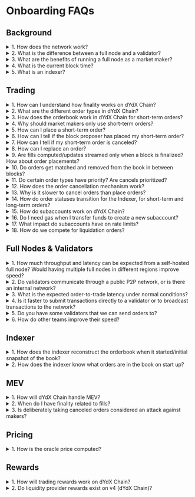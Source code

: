 # Onboarding FAQs

## Background

<details>
<summary>1. How does the network work? </summary>

- dYdX Chain (or "v4") is composed of full nodes and each maintains an in-memory order book. Anyone can use the open source software to run a full node. Traders can submit order placements and cancellations to full nodes, which gossip the transactions amongst themselves.
- Full nodes with enough delegated layer 1 governance tokens participate in block building as validators. Validators on dYdX Chain take turns proposing blocks of trades every ~1 second. The validator whose turn it is to propose a block at a given height is called the proposer. The proposer uses its mempool orderbook to propose a block of matches, which validators either accept or reject according to CometBFT (Tendermint) consensus.
- All full nodes have visibility into the consensus process and the transactions in the mempool. Another component of dYdX Chain is the indexer software, an application that reads data from full nodes and exposes it via REST / WebSocket APIs for convenience.

</details>

<details>

<summary>2. What is the difference between a full node and a validator?</summary>

- A full node does not participate in consensus. It receives data from other full nodes and validators in the network via the gossip protocol. A validator participates in consensus by broadcasting votes signed by each validator’s private keys.

</details>

<details>
<summary>3. What are the benefits of running a full node as a market maker?</summary>

- Running a full node will eliminate the latency between placing an order and when the actual order is gossiped throughout the network. Without your own node, your order will need to first be relayed to the nearest geographic node, which will then propagate it throughout the network for you. With your own node, your order will directly be gossiped.
- Additionally, running a full node allows you to use [full node streaming](/nodes/full-node-streaming), a feature that aims to provide real-time, accurate orderbook updates and fills.
- Instructions on setting up a full node can be found [here](/nodes/running-node/setup).

</details>

<details>
<summary>4. What is the current block time?</summary>

- The current block time is ~1 second on average.

</details>

<details>
<summary>5. What is an indexer?</summary>

- The indexer is a read-only service that consumes real-time data from dYdX Chain to a database for visibility to users. The indexer consumes data from dYdX Chain via a connection to a full node. The full node contains a copy of the blockchain and an in-memory order book. When the full node updates its copy of the blockchain and in-memory order book due to processing transactions, it will also stream these updates to the indexer. The indexer keeps the data in its database synced with the full-node using these updates. This data is made available to users querying through HTTPS REST APIs and streaming via websockets. More info can be found [here](/indexer-client).

</details>

## Trading

<details>
<summary>1. How can I understand how finality works on dYdX Chain?</summary>

- When your order fills, a block proposer will propose a block containing the fill (visible to the whole network), and then the block will go through consensus. If the block is valid it will be finalized a couple seconds later (in Cosmos-speak this happens at the “commit” stage of consensus after all validators have voted). At that point, an indexer service will communicate the fill to you.
- It is recommended to post orders with a “Good-Til-Block” of the current block height, and adjusting prices once per block. If the block is published without a match to your order, you know that it is no longer active and did not fill.

</details>

<details>
<summary>2. What are the different order types in dYdX Chain?</summary>

- There are two order types: Short-Term orders and stateful orders.
  - Short-Term orders are meant for programmatic, low-latency traders that want to place orders with shorter expirations.
  - Stateful orders are meant for retail that wants to place orders with longer expirations. These orders exist on chain.

</details>

<details>
<summary>3. How does the orderbook work in dYdX Chain for short-term orders?</summary>

- Each validator runs their own in-memory orderbook (also known as mempool), and the set of orders each validator knows about is what order placement transactions are in their mempool.
- User places a trade on a decentralized front end (e.g., website) or via the typescript or python client that places orders directly to a full node or validator API.
- The consensus process picks one validator to be the block proposer. The selected validator will propose their view of the matches in the next proposed block.
- If the matches are valid (orders cross, subaccounts well-collateralized, etc.) and accepted by ⅔+ of validator stake weight (consensus), then the block is committed and those matches are written to state as valid matches.
- After the block is committed, the updated onchain (and offchain) data is streamed from full nodes to Indexers. The Indexer then makes this data available via API and websockets back to the front end and/or any other outside services querying for this data.
- Note: the block proposer’s matches are the canonical matches for the next block assuming their block is accepted by consensus.
  - Other validators maintain a list of matches and those matches might differ from the block proposer’s matches, but if they’re not the block proposer those matches will not be proposed in the next block.
  - Similarly, the indexer is not the block proposer so its list of matches might be different from the block proposer’s matches, until the network reaches finality.

</details>

<details>
<summary>4. Why should market makers only use short-term orders?</summary>

- Short-Term orders are placed and can be immediately matched after they’re added to the mempool, while stateful orders can only be placed and matched after they’re added to a block.
  - Short-Term orders should always have superior time priority to stateful orders.
  - Stateful orders have worse time priority since they can only be matched after they are included on the block, short-term orders can be matched in the same block.
- Short-Term orders have less restrictive rate limits than stateful order rate limits. See rate limits later on in this section.
- Short-Term orders can be replaced, and stateful orders currently don’t support replacement.
- Short-Term orders can be canceled immediately after they’re placed, while stateful orders can only be canceled after they’ve been included in a block.
- Short-Term orders can be received by validators in any order, while stateful orders have an ordering requirement and will fail to be placed if they’re received out of order.
  - This is because stateful orders use a “sequence number”, which is equivalent to a nonce on Ethereum. Short-Term orders don’t use this.

</details>

<details>
<summary>5. How can I place a short-term order?</summary>

- Please use the latest dYdX Chain [typescript client](https://www.npmjs.com/package/@dydxprotocol/v4-client-js) to place orders.
- Please refer to the [order.proto](https://github.com/dydxprotocol/v4-chain/blob/4eb219b1b726df9ba17c9939e8bb9296f5e98bb3/proto/dydxprotocol/clob/order.proto) for parameter and field definitions.
- For more advanced order placements, please refer to one of the [validator clients](/interaction/trading).

</details>

<details>
<summary>6. How can I tell if the block proposer has placed my short-term order?</summary>

- The block proposer has proposed and filled the order in the block.
- The block proposer has the order in their mempool.

</details>

<details>
<summary>7. How can I tell if my short-term order is canceled?</summary>

- Short-term order placements and cancellations are best-effort, and therefore can't be considered final (actually placed or canceled and unfillable) until expiry.
- A FOK or IOC order is also unfillable after expiry.
- The indexer **does not** send a websocket notification when a short-term order expires, which happens when the chain height exceeds the goodTilBlock of the order.
- The block height is the only reliable way to know if a short-term order is canceled with finality.
- However, the indexer **does** send a websocket notification when a short-term order cancel is received by the indexer's full node.
- In most cases, this "best effort" cancel means the order is cancelled. However, some small fraction of these cancels are not successful.
- See [Limit Order Book and Matching](/concepts/trading/limit-orderbook) for more information.

</details>

<details>
<summary>8. How can I replace an order?</summary>

- Replacing an order reuses the short-term order placement function with the [same order ID](https://github.com/dydxprotocol/v4-chain/blob/4eb219b1b726df9ba17c9939e8bb9296f5e98bb3/proto/dydxprotocol/clob/order.proto#L10) and an equal-to-or-greater good til block.
- Note: when replacing partially-filled orders, the previous fill amount is counted towards your current order.
  - Example: Buy 1 BTC order @ $20k is filled for 0.5 BTC. After replacing that order with a Buy 2 BTC order @ $25k, that order can only be filled for a maximum of 1.5 BTC. This is because the previously replaced order was already filled for 0.5 BTC.

</details>

<details>
<summary>9. Are fills computed/updates streamed only when a block is finalized? How about order placements?</summary>

- Fills are computed only when a block is finalized.
- Short term order place / cancel (including IOC / FOK orders being canceled due to not filling / being on the book or POST-ONLY orders crossing) are streamed when the full node the Indexer deployment is listening to receives the order / cancel and not only when the block is finalized.
  - This is why the status “BEST_EFFORT_OPENED” or “BEST_EFFORT_CANCELED” since the Indexer only knows that a full-node received the order / cancel, and it’s not guaranteed to be true across the whole network.
- For the orderbook updates, these are sent when the full-node the Indexer is listening to receives orders / cancels and not just when the block is finalized.
  - For example, when the full-node receives a short term order it will be approximate how much is filled and how much would go on the orderbook. This is what the Indexer uses to stream orderbook updates. However, there is no guarantee that the orderbook looks the same in other nodes in the network.
- Note that you can now stream the orderbook directly through your full node for the orderbook. Read more about that [here](/nodes/full-node-streaming).

</details>

<details>
<summary>10. Do orders get matched and removed from the book in between blocks?</summary>

- For removal of short term orders, yes they can be removed in between blocks, however this is on a node-by-node basis and not across the whole network.
  - E.g. a short-term order could be removed on one node, but still be present on another.
  - When a short-term order expires (current block height > goodtilBlock), then it is guaranteed to be removed from all nodes.
- For removal of stateful orders, they can be removed from the book in-between blocks. This is on a node-by-node basis.
  - If the node removing the stateful orders is the block proposer, these stateful order removals will also be propagated to all other nodes, and be entirely removed from the network.
- For all orders, regarding matching:
  - For matching, each node on the network will attempt to match the orders as they are received in-between blocks.
  - Per block, only 1 node (the block proposer) will propagate the matches it’s done during the block to all other nodes in the network. Validator nodes take turns being the block proposer based on their stake weight.
  - If a set of validators with ⅔+ of the stake weight of the network see the matches propagated as valid, then those matches are included in the block when finalized.
  - The only matches that occur on the network are the ones in the block.

</details>

<details>
<summary>11. Do certain order types have priority? Are cancels prioritized?</summary>

- Short term orders when received by a node will be matched against its in-memory orderbook.
  - Cancels of short-term orders are also processed by a node when received.
- Stateful orders (long-term / conditional) are matched at the end of the block when they are received.
  - E.g. Stateful orders have at least a 1 block-time delay (it’s possible the order does not get included in the block) between a node receiving the order, and it being matched.
  - Stateful order placement will be processed AFTER short-term order placements and cancellations for a block.
- Stateful order cancellations are also done at the end of the block they are received.
  - The stateful order cancellations are also processed AFTER short-term placements and cancellations for a block.
- As mentioned above, only the matches from the block proposer will be included in the block (if a set of validators with ⅔+ of the stake weight of the network see the matches as valid).

</details>

<details>
<summary>12. How does the order cancellation mechanism work? </summary>

- Short-term:
  - When validators receive a cancellation, if they don't already see a match for the order, they will remove the order from their order book.
  - Only once every validator receives the cancellation is when the order will no longer be able to be matched.
  - The other way an order would no longer be matchable is if the block height is past the good til block.
- Long-term:
  - Once a stateful order cancellation is included into a block, the order will be canceled and no longer matchable. This could take 1s+ for a cancelation to be included in a block.

</details>

<details>
<summary>13. Why is it slower to cancel orders than place orders?</summary>

- An order placement only needs to be on a single validator to have a match happen, but the cancellation has to have arrived at the block proposer. Since the BP rotates, to be completely sure that the order won't be matched, it has to arrive at all the validators who will be block proposer before the order expires. This is why cancelations seem to be guaranteed slower than placing/matching orders.

</details>

<details>
<summary>14. How do order statuses transition for the Indexer, for short-term and long-term orders?</summary>

- Short-term:
  - Once the order is placed and seen by the Indexer's full-node, the order has status BEST_EFFORT_OPENED.
  - If the order is matched and has a fill in a block, the order has status OPEN.
  - If the order is fully-filled, the order has status FILLED.
  - If the order is canceled by a cancel order message, the order will have status BEST_EFFORT_CANCELED. The order may still have fills if other validator nodes haven't received the cancel message yet.
  - If the order expires due to the block height exceeding the good til block of the order, the order status will be CANCELED. The order can no longer be filled.
- Long-term:
  - Once the order is placed and included in a block, the order has status OPEN.
  - If the order is fully filled, the order has status FILLED.
  - If the cancelation of the order is included in a block, the order has status CANCELED. The order can no longer be filled.

</details>

<details>
<summary>15. How do subaccounts work on dYdX Chain?</summary>

- Each address’s subaccounts all fall under a single address, but they are labeled subaccount0, subaccount1, etc. This is unlike v3, where each subaccount was a secondary address.
- To begin trading, you need to make sure your funds are in your subaccount. You can do this two ways:
  - Frontend: Simply leave your frontend open and it will automatically sweep.
  - Backend: Simply transfer USDC to it like in [this example](https://github.com/dydxprotocol/v4-clients/blob/123cd819939fe47ff80dda04b1ac1144dffa4fda/v4-client-js/examples/transfer_example_subaccount_transfer.ts).

</details>

<details>
<summary>16. Do I need gas when I transfer funds to create a new subaccount?</summary>

- Yes, you will need gas. Fortunately, both USDC and cosmos native dYdX can be used to pay for gas fees. This USDC must be in the main wallet and not another subaccount to pay for fees.
- To ensure this, the frontend leaves a small amount of USDC in your wallet when sweeping into your subaccount, to ensure there's enough to pay for gas.

</details>

<details>
<summary>17. What impact do subaccounts have on rate limits?</summary>

- Rate limits are per account, and not per subaccount.

</details>

<details>
<summary>18. How do we compete for liquidation orders?</summary>

- If you run a full-node, there is a liquidations daemon that has metrics on what accounts are up for liquidation orders, and they could try and compete for liquidations that way.
- However, this is not at all documented so you'll have to work it out by reading code.

</details>

## Full Nodes & Validators

<details>
<summary>1. How much throughput and latency can be expected from a self-hosted full node? Would having multiple full nodes in different regions improve speed?</summary>

- Throughput of up to 1500 orders/second from our load-testing. Latency depends on which validator is the proposer. Having multiple full-nodes in different regions where there are validators (so maybe 1 in Europe + 1 in Tokyo) would lead to improved latency.

</details>

<details>
<summary>2. Do validators communicate through a public P2P network, or is there an internal network?</summary>

- It's a public P2P network.

</details>

<details>
<summary>3. What is the expected order-to-trade latency under normal conditions?</summary>

- Expected order → trade latency would be:
  - Time for order to get from the node it was submitted to, to the proposer, so location dependent.
  - Order match -> trade, probably at least 1 block so ~1.1s, could be more than 1 block.

</details>

<details>
<summary>4. Is it faster to submit transactions directly to a validator or to broadcast transactions to the network? </summary>

- It is faster to submit a transaction directly to the block proposer. The speed difference between a full-node and a validator is negligible unless that validator is the proposer.

</details>

<details>
<summary>5. Do you have some validators that we can send orders to?</summary>

- Validators don't expose the RPC endpoints for orders.

</details>

<details>
<summary>6. How do other teams improve their speed?</summary>

- Some teams are trying to get data about the order book/order updates from a full-node they are running to improve the latency to receiving data, as there is additional latency to getting order updates due to the Indexer systems having additional latency. We currently do not have documentation around this, but are working on it.

</details>

## Indexer

<details>
<summary>1. How does the indexer reconstruct the orderbook when it started/initial snapshot of the book?</summary>

- A full node is run alongside the Indexer and sends messages to the indexer when it receives orders either from the RPC or gossiped from other nodes, as well as any updates from:
  - node pruning the order when it expires.
  - another order that matches an order that the node received earlier.
  - node removing order due to receiving a cancel from RPC or gossip.
- The indexer also updates the order book whenever it receives these order messages.

</details>

<details>
<summary>2. How does the indexer know what orders are in the book on start up?</summary>

- On a cold-start, a full-node would still have all the stateful orders and would send them to the indexer. For short-term orders, the full-node would not know them, nor would the indexer. Since short-term orders only are valid for 20 blocks, within 20 blocks the indexer would have an accurate view of the order book, but for the first 20 blocks it would not.

</details>

## MEV

<details>
<summary>1. How will dYdX Chain handle MEV?</summary>

- Unlike general-purpose smart contract environments, the Cosmos infrastructure enables unique MEV solutions to be built that align a validator’s incentives with a user’s incentives. dYdX Chain has a framework where MEV is measured via a [dashboard](https://observatory.zone/dydx/mev). The first step would be to punish validators with slashing. Further proposed solutions are still being considered, and will be announced once finalized.

</details>

<details>
<summary>2. When do I have finality related to fills?</summary>

- When your order fills, a block proposer proposes a block containing the fill (visible to the whole network), and then the block undergoes consensus. If the block is valid, it finalizes shortly thereafter (in Cosmos-speak this happens at the “commit” stage of consensus, after all validators have voted). In Cosmos, every block is final (no reorgs or forks).
- If you’re connected via full node, you’ll see each step of this process. If you’re connected via the indexer service, you’ll see order updates over webSocket as soon as each block is confirmed.

</details>

<details>
<summary>3. Is deliberately taking canceled orders considered an attack against makers? </summary>

- Nodes should respect cancels as soon as they receive them. If they don't, then we see that as MEV and the aforementioned dashboard/metrics tracking MEV will track that.

</details>

## Pricing

<details>
<summary>1. How is the oracle price computed?</summary>

- The oracle price has five parts:
  - Skip Protocol Sidecar: side car that pulls price data from external sources and caches them for the validator to use [link](https://docs.skip.build/connect/validators/quickstart).
  - Vote Extensions: Every block during the Precommit stage, all validators will submit vote extensions for what they believe the oracle price of all tracked assets should be.
  - Consensus: The block after VE are submitted, Slinky deterministically aggregates all VE from the previous block and proposes a new updated price which is voted into consensus.
  - `x/prices` Module: updates the state based on the new price, also has logic for validation and etc. [link](https://github.com/dydxprotocol/v4-chain/tree/main/protocol/x/prices).
  - Params: determines the external sources and sensitivity [link](https://github.com/dydxprotocol/v4-testnets/blob/aa1c7ac589d6699124942a66c2362acad2e6f50d/dydx-testnet-4/genesis.json#L6106), these are configured per network (testnet genesis example), but should query the network config for these `dydxprotocold query prices list-market-param`.

</details>

## Rewards

<details>
<summary>1. How will trading rewards work on dYdX Chain?</summary>

- Trading rewards are not controlled by dYdX. dYdX recommends that trading rewards could be calculated primarily based on total taker fees paid, along with a few other variables. The full proposed formula can be found [here](/concepts/trading/rewards). These rewards could be distributed on a block by block basis (1-2 seconds).

</details>

<details>
<summary>2. Do liquidity provider rewards exist on v4 (dYdX Chain)?</summary>

- Liquidity provider rewards in v4 are not controlled by dYdX. dYdX recommends that liquidity provider rewards should cease to exist in v4. Makers could be rewarded with a maker rebate ranging from 0.5bps to 1.1bps, based on their nominal volume and volume share. The full proposed fee schedule can be found [here](/concepts/trading/rewards).

</details>
